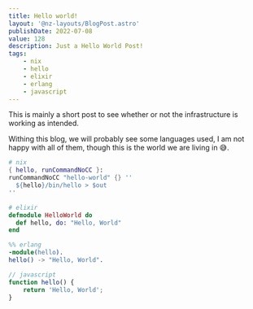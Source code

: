 ```yaml
---
title: Hello world!
layout: '@nz-layouts/BlogPost.astro'
publishDate: 2022-07-08
value: 128
description: Just a Hello World Post!
tags:
    - nix
    - hello
    - elixir
    - erlang
    - javascript
---
```


This is mainly a short post to see whether or not the infrastructure is working
as intended.

Withing this blog, we will probably see some languages used, I am not happy with
all of them, though this is the world we are living in 😅.

```nix data-filename="hello.nix"
# nix
{ hello, runCommandNoCC }:
runCommandNoCC "hello-world" {} ''
  ${hello}/bin/hello > $out
''
```

```elixir data-filename="hello.ex"
# elixir
defmodule HelloWorld do
  def hello, do: "Hello, World"
end
```

```erlang data-filename="hello.erl"
%% erlang
-module(hello).
hello() -> "Hello, World".
```

```js data-filename="hello.js"
// javascript
function hello() {
	return 'Hello, World';
}
```

